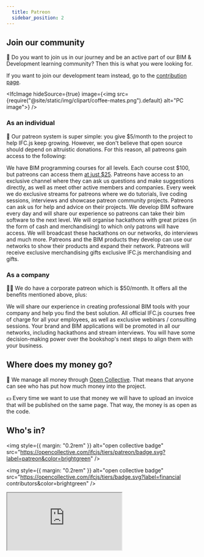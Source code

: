 ```yaml
---
  title: Patreon
  sidebar_position: 2
---
```



## Join our community

🌱 Do you want to join us in our journey and be an active part of our BIM & Development learning community? Then this is what you were looking for.

<IfcCard>
  If you want to join our development team instead, go to the <a href="https://ifcjs.github.io/info/docs/Contribute">contribution page</a>.
</IfcCard>

<IfcImage hideSource={true} image={<img src={require("@site/static/img/clipart/coffee-mates.png").default} alt="PC image"></img>} />

### As an individual

🧑 Our patreon system is super simple: you give $5/month to the project to help IFC.js keep growing. However, we don't believe that open source should depend on altruistic donations. For this reason, all patreons gain access to the following:

<IfcCard icon="👩‍🏫" title="BIM programming courses for all levels">
  We have BIM programming courses for all levels. Each course cost $100, but patreons can access them <a href="https://ifcjs.github.io/info/docs/Courses/Getting-started#for-patreons">at just $25</a>.
</IfcCard>

<IfcCard icon="👩‍👩‍👦‍" title="Access to the patreon community">
  Patreons have access to an exclusive channel where they can ask us questions and make suggestions directly, as well as meet other active members and companies.
</IfcCard>

<IfcCard icon="🎥" title="Exclusive live webinars and streams">
  Every week we do exclusive streams for patreons where we do tutorials, live coding sessions, interviews and showcase patreon community projects.
</IfcCard>

<IfcCard icon="🤝" title="Our help with your projects">
  Patreons can ask us for help and advice on their projects. We develop BIM software every day and will share our experience so patreons can take their bim software to the next level.
</IfcCard>

<IfcCard icon="🏆" title="Prime access to hackathons">
  We will organise hackathons with great prizes (in the form of cash and merchandising) to which only patrons will have access. We will broadcast these hackathons on our networks, do interviews and much more.
</IfcCard>

<IfcCard icon="🚀" title="Visibility from our networks">
  Patreons and the BIM products they develop can use our networks to show their products and expand their network.
</IfcCard>

<IfcCard icon="🎁" title="Merch and perks">
  Patreons will receive exclusive merchandising gifts exclusive IFC.js merchandising and gifts.
</IfcCard>

### As a company

👨‍💼 We do have a corporate patreon which is $50/month. It offers all the benefits mentioned above, plus:

<IfcCard icon="👨‍💼" title="Consulting and prime support">
  We will share our experience in creating professional BIM tools with your company and help you find the best solution.
</IfcCard>

<IfcCard icon="👩‍🏫" title="All courses for free + private webinars">
  All official IFC.js courses free of charge for all your employees, as well as exclusive webinars / consulting sessions.
</IfcCard>

<IfcCard icon="🚀" title="Product promotion through our networks">
  Your brand and BIM applications will be promoted in all our networks, including hackathons and stream interviews.
</IfcCard>

<IfcCard icon="💪" title="Decission making power">
  You will have some decision-making power over the bookshop's next steps to align them with your business.
</IfcCard>

## Where does my money go?

💛 We manage all money through [Open Collective](https://opencollective.com/ifcjs). That means that anyone can see who has put how much money into the project.

💵 Every time we want to use that money we will have to upload an invoice that will be published on the same page. That way, the money is as open as the code.

## Who's in?

<img style={{ margin: "0.2rem" }} alt="open collective badge" src="https://opencollective.com/ifcjs/tiers/patreon/badge.svg?label=patreon&color=brightgreen" />

<img style={{ margin: "0.2rem" }} alt="open collective badge" src="https://opencollective.com/ifcjs/tiers/badge.svg?label=financial contributors&color=brightgreen" />

<iframe style={{ width: "100%", height: "105rem", border: "0" }} src="https://opencollective.com/ifcjs/banner.html" />
